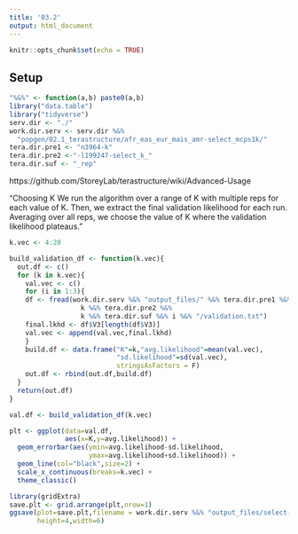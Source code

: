 ```yaml
---
title: '03.2'
output: html_document
---
```


```r
knitr::opts_chunk$set(echo = TRUE)
```

## Setup 

```r
"%&%" <- function(a,b) paste0(a,b)
library("data.table")
library("tidyverse")
serv.dir <- "./"
work.dir.serv <- serv.dir %&%
  "popgen/02.1_terastructure/afr_eas_eur_mais_amr-select_mcps1k/"
tera.dir.pre1 <- "n3964-k"
tera.dir.pre2 <-"-l199247-select_k_"
tera.dir.suf <- "_rep"
```

https://github.com/StoreyLab/terastructure/wiki/Advanced-Usage

"Choosing K
We run the algorithm over a range of K with multiple reps for each value of K. Then, 
we extract the final validation likelihood for each run. Averaging over all reps, we choose 
the value of K where the validation likelihood plateaus."

```r
k.vec <- 4:20
```

```r
build_validation_df <- function(k.vec){
  out.df <- c()
  for (k in k.vec){
    val.vec <- c() 
    for (i in 1:3){
    df <- fread(work.dir.serv %&% "output_files/" %&% tera.dir.pre1 %&% 
                  k %&% tera.dir.pre2 %&% 
                  k %&% tera.dir.suf %&% i %&% "/validation.txt")
    final.lkhd <- df$V3[length(df$V3)]
    val.vec <- append(val.vec,final.lkhd)
    }
    build.df <- data.frame("K"=k,"avg.likelihood"=mean(val.vec),
                           "sd.likelihood"=sd(val.vec),
                           stringsAsFactors = F)
    out.df <- rbind(out.df,build.df)
  }
  return(out.df)
}
```

```r

val.df <- build_validation_df(k.vec)

```

```r

plt <- ggplot(data=val.df,
              aes(x=K,y=avg.likelihood)) + 
  geom_errorbar(aes(ymin=avg.likelihood-sd.likelihood,
                    ymax=avg.likelihood+sd.likelihood)) + 
  geom_line(col="black",size=2) + 
  scale_x_continuous(breaks=k.vec) + 
  theme_classic()

```

```r
library(gridExtra)
save.plt <- grid.arrange(plt,nrow=1)
ggsave(plot=save.plt,filename = work.dir.serv %&% "output_files/select-k.png",
       height=4,width=6)
```


